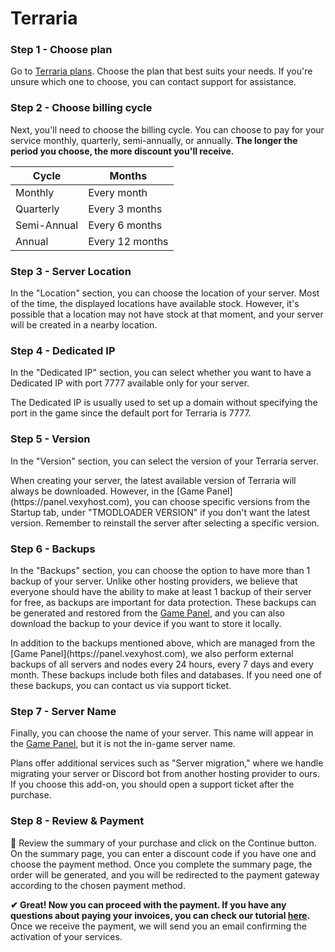 # Terraria


<Steps>

### Step 1 - Choose plan
Go to [Terraria plans](https://billing.vexyhost.com/store/terraria). Choose the plan that best suits your needs. If you're unsure which one to choose, you can contact support for assistance.

### Step 2 - Choose billing cycle
Next, you'll need to choose the billing cycle. You can choose to pay for your service monthly, quarterly, semi-annually, or annually. **The longer the period you choose, the more discount you'll receive.**

| Cycle | Months |
| ------ | ------ |
| Monthly | Every month |
| Quarterly | Every 3 months |
| Semi-Annual | Every 6 months |
| Annual | Every 12 months |

### Step 3 - Server Location
In the "Location" section, you can choose the location of your server. Most of the time, the displayed locations have available stock. However, it's possible that a location may not have stock at that moment, and your server will be created in a nearby location.

### Step 4 - Dedicated IP
In the "Dedicated IP" section, you can select whether you want to have a Dedicated IP with port 7777 available only for your server.

<Callout type="info">
    The Dedicated IP is usually used to set up a domain without specifying the port in the game since the default port for Terraria is 7777.
</Callout>

### Step 5 - Version
In the "Version" section, you can select the version of your Terraria server.

<Callout type="info">
    When creating your server, the latest available version of Terraria will always be downloaded. However, in the [Game Panel](https://panel.vexyhost.com), you can choose specific versions from the Startup tab, under "TMODLOADER VERSION" if you don't want the latest version. Remember to reinstall the server after selecting a specific version.
</Callout>

### Step 6 - Backups
In the "Backups" section, you can choose the option to have more than 1 backup of your server. Unlike other hosting providers, we believe that everyone should have the ability to make at least 1 backup of their server for free, as backups are important for data protection. These backups can be generated and restored from the [Game Panel](https://panel.vexyhost.com), and you can also download the backup to your device if you want to store it locally.

<Callout type="info">
    In addition to the backups mentioned above, which are managed from the [Game Panel](https://panel.vexyhost.com), we also perform external backups of all servers and nodes every 24 hours, every 7 days and every month. These backups include both files and databases. If you need one of these backups, you can contact us via support ticket.
</Callout>

### Step 7 - Server Name
Finally, you can choose the name of your server. This name will appear in the [Game Panel](https://panel.vexyhost.com), but it is not the in-game server name.

<Callout type="info">
    Plans offer additional services such as "Server migration," where we handle migrating your server or Discord bot from another hosting provider to ours. If you choose this add-on, you should open a support ticket after the purchase.
</Callout>

### Step 8 - Review & Payment
👀 Review the summary of your purchase and click on the Continue button. On the summary page, you can enter a discount code if you have one and choose the payment method. Once you complete the summary page, the order will be generated, and you will be redirected to the payment gateway according to the chosen payment method.

</Steps>

**✔ Great! Now you can proceed with the payment. If you have any questions about paying your invoices, you can check our tutorial [here](/payments-country).** Once we receive the payment, we will send you an email confirming the activation of your services.
